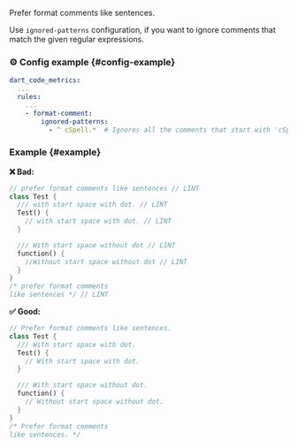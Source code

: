 
<RuleDetails version="4.11.0" severity="style" hasConfig hasFix />

Prefer format comments like sentences.

Use `ignored-patterns` configuration, if you want to ignore comments that match the given regular expressions.

### ⚙️ Config example {#config-example}

```yaml
dart_code_metrics:
  ...
  rules:
    ...
    - format-comment:
        ignored-patterns:
          - ^ cSpell.*  # Ignores all the comments that start with 'cSpell' (for example: '// cSpell:disable-next-line').
```

### Example {#example}

**❌ Bad:**

```dart
// prefer format comments like sentences // LINT
class Test {
  /// with start space with dot. // LINT
  Test() {
    // with start space with dot. // LINT
  }

  /// With start space without dot // LINT
  function() {
    //Without start space without dot // LINT
  }
}
/* prefer format comments
like sentences */ // LINT
```

**✅ Good:**

```dart
// Prefer format comments like sentences.
class Test {
  /// With start space with dot.
  Test() {
    // With start space with dot.
  }

  /// With start space without dot.
  function() {
    // Without start space without dot.
  }
}
/* Prefer format comments
like sentences. */
```
